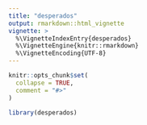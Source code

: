 ```yaml
---
title: "desperados"
output: rmarkdown::html_vignette
vignette: >
  %\VignetteIndexEntry{desperados}
  %\VignetteEngine{knitr::rmarkdown}
  %\VignetteEncoding{UTF-8}
---
```


```r
knitr::opts_chunk$set(
  collapse = TRUE,
  comment = "#>"
)
```

```r
library(desperados)
```
